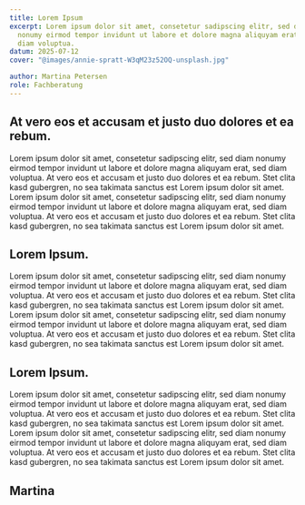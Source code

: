 ```yaml
---
title: Lorem Ipsum
excerpt: Lorem ipsum dolor sit amet, consetetur sadipscing elitr, sed diam
  nonumy eirmod tempor invidunt ut labore et dolore magna aliquyam erat, sed
  diam voluptua.
datum: 2025-07-12
cover: "@images/annie-spratt-W3qM23z52OQ-unsplash.jpg"

author: Martina Petersen
role: Fachberatung
---
```


## At vero eos et accusam et justo duo dolores et ea rebum.

Lorem ipsum dolor sit amet, consetetur sadipscing elitr, sed diam nonumy eirmod tempor invidunt ut labore et dolore magna aliquyam erat, sed diam voluptua. At vero eos et accusam et justo duo dolores et ea rebum. Stet clita kasd gubergren, no sea takimata sanctus est Lorem ipsum dolor sit amet. Lorem ipsum dolor sit amet, consetetur sadipscing elitr, sed diam nonumy eirmod tempor invidunt ut labore et dolore magna aliquyam erat, sed diam voluptua. At vero eos et accusam et justo duo dolores et ea rebum. Stet clita kasd gubergren, no sea takimata sanctus est Lorem ipsum dolor sit amet.

<ContentMedia src={img_left.src}>
    <h2>Lorem Ipsum.</h2>
    <p class="text-2xl">
        Lorem ipsum dolor sit amet, consetetur sadipscing elitr, sed diam nonumy eirmod tempor invidunt ut labore et dolore magna aliquyam erat, sed diam voluptua. At vero eos et accusam et justo duo dolores et ea rebum. Stet clita kasd gubergren, no sea takimata sanctus est Lorem ipsum dolor sit amet. Lorem ipsum dolor sit amet, consetetur sadipscing elitr, sed diam nonumy eirmod tempor invidunt ut labore et dolore magna aliquyam erat, sed diam voluptua. At vero eos et accusam et justo duo dolores et ea rebum. Stet clita kasd gubergren, no sea takimata sanctus est Lorem ipsum dolor sit amet.
    </p>
</ContentMedia>

<ContentMedia src={img_right.src} reverse={true}>
    <h2>Lorem Ipsum.</h2>
    <p class="text-2xl">
      Lorem ipsum dolor sit amet, consetetur sadipscing elitr, sed diam nonumy eirmod tempor invidunt ut labore et dolore magna aliquyam erat, sed diam voluptua. At vero eos et accusam et justo duo dolores et ea rebum. Stet clita kasd gubergren, no sea takimata sanctus est Lorem ipsum dolor sit amet. Lorem ipsum dolor sit amet, consetetur sadipscing elitr, sed diam nonumy eirmod tempor invidunt ut labore et dolore magna aliquyam erat, sed diam voluptua. At vero eos et accusam et justo duo dolores et ea rebum. Stet clita kasd gubergren, no sea takimata sanctus est Lorem ipsum dolor sit amet.
    </p>
</ContentMedia>

<h2 class="cursive">Martina</h2>
